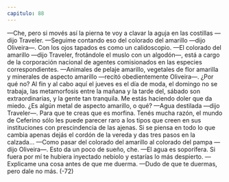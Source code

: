 ```yaml
---
capitulo: 88
---
```


—Che, pero si movés así la pierna te voy a clavar la aguja en las costillas
—dijo Traveler.
—Seguime contando eso del colorado del amarillo —dijo Oliveira—. Con los
ojos tapados es como un calidoscopio.
—El colorado del amarillo —dijo Traveler, frotándole el muslo con un
algodón—, está a cargo de la corporación nacional de agentes comisionados en
las especies correspondientes.
—Animales de pelaje amarillo, vegetales de flor amarilla y minerales de
aspecto amarillo —recitó obedientemente Oliveira—. ¿Por qué no? Al fin y al
cabo aquí el jueves es el día de moda, el domingo no se trabaja, las metamorfosis
entre la mañana y la tarde del, sábado son extraordinarias, y la gente tan
tranquila. Me estás haciendo doler que da miedo. ¿Es algún metal de aspecto
amarillo, o qué?
—Agua destilada —dijo Traveler—. Para que te creas que es morfina. Tenés
mucha razón, el mundo de Ceferino sólo les puede parecer raro a los tipos que
creen en sus instituciones con prescindencia de las ajenas. Si se piensa en todo lo
que cambia apenas dejás el cordón de la vereda y das tres pasos en la calzada...
—Como pasar del colorado del amarillo al colorado del pampa —dijo
Oliveira—. Esto da un poco de sueño, che.
—El agua es soporífera. Si fuera por mí te hubiera inyectado nebiolo y estarías
lo más despierto.
—Explicame una cosa antes de que me duerma.
—Dudo de que te duermas, pero dale no más.
(-72)
